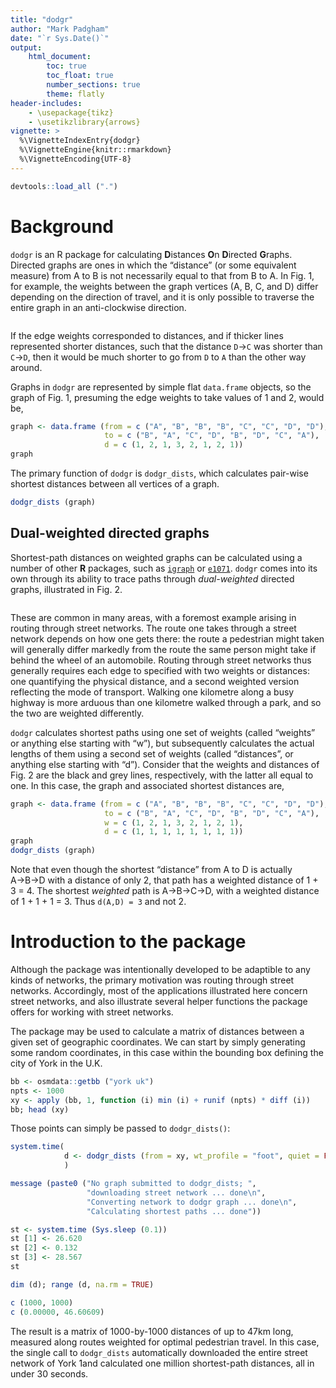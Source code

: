 ```yaml
---
title: "dodgr"
author: "Mark Padgham"
date: "`r Sys.Date()`"
output: 
    html_document:
        toc: true
        toc_float: true
        number_sections: true
        theme: flatly
header-includes: 
    - \usepackage{tikz}
    - \usetikzlibrary{arrows}
vignette: >
  %\VignetteIndexEntry{dodgr}
  %\VignetteEngine{knitr::rmarkdown}
  %\VignetteEncoding{UTF-8}
---
```


```r
devtools::load_all (".")
```

# Background

`dodgr` is an R package for calculating **D**istances **O**n **D**irected
**G**raphs.  Directed graphs are ones in which the "distance" (or some
equivalent measure) from A to B is not necessarily equal to that from B to A. In
Fig. 1, for example, the weights between the graph vertices (A, B, C, and D)
differ depending on the direction of travel, and it is only possible to traverse
the entire graph in an anti-clockwise direction.

```r
```

If the edge weights corresponded to distances, and if thicker lines represented
shorter distances, such that the distance `D`$\to$`C` was shorter than `C`$\to$`D`,
then it would be much shorter to go from `D` to `A` than the other way around.

Graphs in `dodgr` are represented by simple flat `data.frame` objects, so the
graph of Fig. 1, presuming the edge weights to take values of 1 and 2, would be,
```r
graph <- data.frame (from = c ("A", "B", "B", "B", "C", "C", "D", "D"),
                     to = c ("B", "A", "C", "D", "B", "D", "C", "A"),
                     d = c (1, 2, 1, 3, 2, 1, 2, 1))
graph
```
The primary function of `dodgr` is `dodgr_dists`, which calculates pair-wise
shortest distances between all vertices of a graph.
```r
dodgr_dists (graph)
```


## Dual-weighted directed graphs

Shortest-path distances on weighted graphs can be calculated using a number of
other **R** packages, such as
[`igraph`](https://cran.r-project.org/package=igraph) or
[`e1071`](https://cran.r-project.org/package=e1071). `dodgr` comes into its own
through its ability to trace paths through *dual-weighted* directed graphs,
illustrated in Fig. 2.

```r
```
These are common in many areas, with a foremost example arising in routing
through street networks. The route one takes through a street network depends on
how one gets there: the route a pedestrian might taken will generally differ
markedly from the route the same person might take if behind the wheel of an
automobile. Routing through street networks thus generally requires each edge to
specified with two weights or distances: one quantifying the physical distance,
and a second weighted version reflecting the mode of transport. Walking one
kilometre along a busy highway is more arduous than one kilometre walked through
a park, and so the two are weighted differently.

`dodgr` calculates shortest paths using one set of weights (called "weights" or
anything else starting with "w"), but subsequently calculates the actual lengths
of them using a second set of weights (called "distances", or anything else
starting with "d"). Consider that the weights and distances of Fig. 2 are the
black and grey lines, respectively, with the latter all equal to one. In this
case, the graph and associated shortest distances are,
```r
graph <- data.frame (from = c ("A", "B", "B", "B", "C", "C", "D", "D"),
                     to = c ("B", "A", "C", "D", "B", "D", "C", "A"),
                     w = c (1, 2, 1, 3, 2, 1, 2, 1),
                     d = c (1, 1, 1, 1, 1, 1, 1, 1))
graph
dodgr_dists (graph)
```
Note that even though the shortest "distance" from A to D is actually
A$\to$B$\to$D with a distance of only 2, that path has a weighted distance of
1 + 3 = 4. The shortest *weighted* path is A$\to$B$\to$C$\to$D, with a weighted
distance of 1 + 1 + 1 = 3. Thus `d(A,D) = 3` and not 2.

# Introduction to the package

Although the package was intentionally developed to be adaptible to any kinds of
networks, the primary motivation was routing through street networks.
Accordingly, most of the applications illustrated here concern street networks,
and also illustrate several helper functions the package offers for working with
street networks.

The package may be used to calculate a matrix of distances between a given set
of geographic coordinates. We can start by simply generating some random
coordinates, in this case within the bounding box defining the city of York in
the U.K.
```r
bb <- osmdata::getbb ("york uk")
npts <- 1000
xy <- apply (bb, 1, function (i) min (i) + runif (npts) * diff (i))
bb; head (xy)
```
Those points can simply be passed to `dodgr_dists()`:
```r
system.time(
            d <- dodgr_dists (from = xy, wt_profile = "foot", quiet = FALSE)
            )
```
```r
message (paste0 ("No graph submitted to dodgr_dists; ",
                 "downloading street network ... done\n",
                 "Converting network to dodgr graph ... done\n",
                 "Calculating shortest paths ... done"))
```
```r
st <- system.time (Sys.sleep (0.1))
st [1] <- 26.620
st [2] <- 0.132
st [3] <- 28.567
st
```
```r
dim (d); range (d, na.rm = TRUE)
```
```r
c (1000, 1000)
c (0.00000, 46.60609)
```
The result is a matrix of 1000-by-1000 distances of up to 47km long, measured
along routes weighted for optimal pedestrian travel. In this case, the single
call to `dodgr_dists` automatically downloaded the entire street network of York
1and calculated one million shortest-path distances, all in under 30 seconds.
